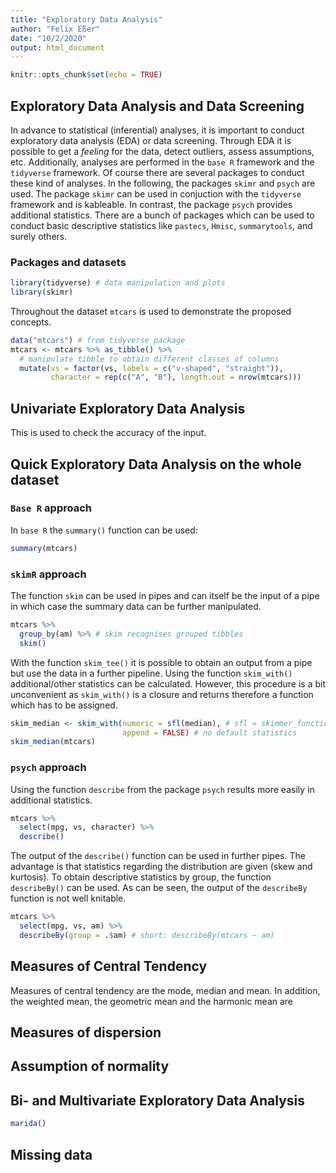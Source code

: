 ```yaml
---
title: "Exploratory Data Analysis"
author: "Felix Eßer"
date: "10/2/2020"
output: html_document
---
```


```r
knitr::opts_chunk$set(echo = TRUE)
```

## Exploratory Data Analysis and Data Screening

In advance to statistical (inferential) analyses, it is important to conduct exploratory data analysis (EDA) or data screening. Through EDA it is possible to get a *feeling* for the data, detect outliers, assess assumptions, etc. Additionally, analyses are performed in the `base R` framework and the `tidyverse` framework. Of course there are several packages to conduct these kind of analyses. In the following, the packages `skimr` and `psych` are used. The package `skimr` can be used in conjuction with the `tidyverse` framework and is kableable. In contrast, the package `psych` provides additional statistics. There are a bunch of packages which can be used to conduct basic descriptive statistics like `pastecs`, `Hmisc`, `summarytools`, and surely others. 

### Packages and datasets

```r
library(tidyverse) # data manipulation and plots
library(skimr)
```

Throughout the dataset `mtcars` is used to demonstrate the proposed concepts. 

```r
data("mtcars") # from tidyverse package
mtcars <- mtcars %>% as_tibble() %>% 
  # manipulate tibble to obtain different classes of columns
  mutate(vs = factor(vs, labels = c("v-shaped", "straight")),
         character = rep(c("A", "B"), length.out = nrow(mtcars)))
```



## Univariate Exploratory Data Analysis
This is used to check the accuracy of the input. 

## Quick Exploratory Data Analysis on the whole dataset

### `Base R` approach
In `base R` the `summary()` function can be used:
```r
summary(mtcars)
```

### `skimR` approach

The function `skim` can be used in pipes and can itself be the input of a pipe in which case the summary data can be further manipulated.

```r
mtcars %>% 
  group_by(am) %>% # skim recognises grouped tibbles
  skim()
```

With the function `skim_tee()` it is possible to obtain an output from a pipe but use the data in a further pipeline. 
Using the function `skim_with()` additional/other statistics can be calculated. However, this procedure is a bit unconvenient as `skim_with()` is a closure and returns therefore a function which has to be assigned.
```r
skim_median <- skim_with(numeric = sfl(median), # sfl = skimmer_function_list
                         append = FALSE) # no default statistics
skim_median(mtcars)
```

### `psych` approach

Using the function `describe` from the package `psych` results more easily in additional statistics.
```r
mtcars %>% 
  select(mpg, vs, character) %>% 
  describe() 
```

The output of the `describe()` function can be used in further pipes. The advantage is that statistics regarding the distribution are given (skew and kurtosis).
To obtain descriptive statistics by group, the function `describeBy()` can be used. As can be seen, the output of the `describeBy` function is not well knitable.
```r
mtcars %>% 
  select(mpg, vs, am) %>% 
  describeBy(group = .$am) # short: describeBy(mtcars ~ am)
```



## Measures of Central Tendency
Measures of central tendency are the mode, median and mean. In addition, the weighted mean, the geometric mean and the harmonic mean are 

## Measures of dispersion


## Assumption of normality


## Bi- and Multivariate Exploratory Data Analysis

```r
marida()
```



## Missing data

